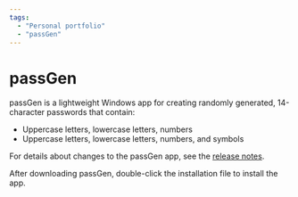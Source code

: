 ```yaml
---
tags:
  - "Personal portfolio"
  - "passGen"
---
```


# passGen


passGen is a lightweight Windows app for creating randomly generated, 14-character passwords that contain:

- Uppercase letters, lowercase letters, numbers
- Uppercase letters, lowercase letters, numbers, and symbols

<CardRowPassGen />

For details about changes to the passGen app, see the [release notes](https://github.com/josh-wong/passGen/releases).

After downloading passGen, double-click the installation file to install the app.
